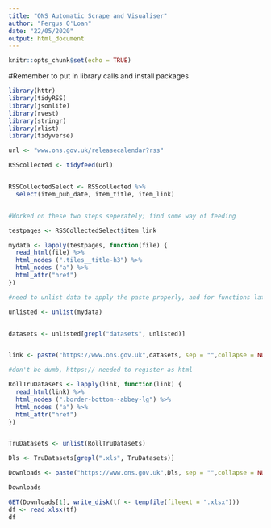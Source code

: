---
title: "ONS Automatic Scrape and Visualiser"
author: "Fergus O'Loan"
date: "22/05/2020"
output: html_document
---

```{r setup, include=FALSE}
knitr::opts_chunk$set(echo = TRUE)
```

#Remember to put in library calls and install packages


```{r}
library(httr)
library(tidyRSS)
library(jsonlite)
library(rvest)
library(stringr)
library(rlist)
library(tidyverse)

url <- "www.ons.gov.uk/releasecalendar?rss"

RSScollected <- tidyfeed(url)


RSSCollectedSelect <- RSScollected %>% 
  select(item_pub_date, item_title, item_link)


#Worked on these two steps seperately; find some way of feeding 

testpages <- RSSCollectedSelect$item_link

mydata <- lapply(testpages, function(file) {
  read_html(file) %>% 
  html_nodes (".tiles__title-h3") %>%
  html_nodes ("a") %>%
  html_attr("href")
})

#need to unlist data to apply the paste properly, and for functions later

unlisted <- unlist(mydata)


datasets <- unlisted[grepl("datasets", unlisted)]


link <- paste("https://www.ons.gov.uk",datasets, sep = "",collapse = NULL)

#don't be dumb, https:// needed to register as html

RollTruDatasets <- lapply(link, function(link) {
  read_html(link) %>% 
  html_nodes (".border-bottom--abbey-lg") %>%
  html_nodes ("a") %>%
  html_attr("href")
})


TruDatasets <- unlist(RollTruDatasets)

Dls <- TruDatasets[grepl(".xls", TruDatasets)]

Downloads <- paste("https://www.ons.gov.uk",Dls, sep = "",collapse = NULL)

Downloads

GET(Downloads[1], write_disk(tf <- tempfile(fileext = ".xlsx")))
df <- read_xlsx(tf)
df
```



